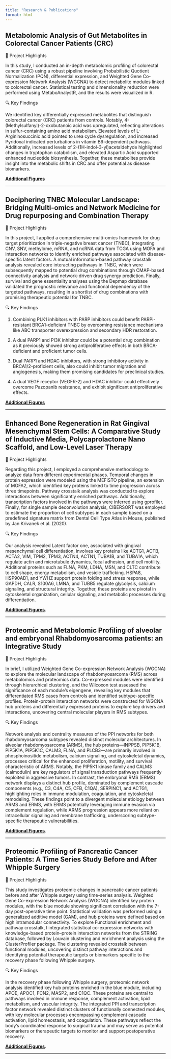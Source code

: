 ```yaml
---
title: "Research & Publications"
format: html
---
```



## Metabolomic Analysis of Gut Metabolites in Colorectal Cancer Patients (CRC)

🧬 Project Highlights

In this study, I conducted an in-depth metabolomic profiling of colorectal cancer (CRC) using a robust pipeline involving Probabilistic Quotient Normalization (PQN), differential expression, and Weighted Gene Co-expression Network Analysis (WGCNA) to detect metabolite modules linked to colorectal cancer. Statistical testing and dimensionality reduction were performed using MetaboAnalystR, and the results were visualized in R. 

🔍 Key Findings

 We identified key differentially expressed metabolites that distinguish colorectal cancer (CRC) patients from controls. Notably, 4-(Methylsulfanyl)-2-oxobutanoic acid was upregulated, reflecting alterations in sulfur-containing amino acid metabolism. Elevated levels of L-Argininosuccinic acid pointed to urea cycle dysregulation, and increased Pyridoxal indicated perturbations in vitamin B6-dependent pathways. Additionally, increased levels of 2-(1H-indol-3-yl)acetaldehyde highlighted changes in tryptophan catabolism, and elevated Aspartic Acid supported enhanced nucleotide biosynthesis. Together, these metabolites provide insight into the metabolic shifts in CRC and offer potential as disease biomarkers.

**[Additional Figures](figures_crc.html)** 

<hr>

## Deciphering TNBC Molecular Landscape: Bridging Multi-omics and Network Medicine for Drug repurposing and Combination Therapy

🧬 Project Highlights

In this project, I applied a comprehensive multi-omics framework for drug target prioritization in triple-negative breast cancer (TNBC), integrating CNV, SNV, methylome, mRNA, and ncRNA data from TCGA using MOFA and interaction networks to identify enriched pathways associated with disease-specific latent factors. A mutual information-based pathway crosstalk analysis revealed core interacting pathways in TNBC, which were subsequently mapped to potential drug combinations through CMAP-based connectivity analysis and network-driven drug synergy prediction. Finally, survival and gene essentiality analyses using the Depmap database validated the prognostic relevance and functional dependency of the targeted pathways, resulting in a shortlist of drug combinations with promising therapeutic potential for TNBC.

🔍 Key Findings

1. Combining PLK1 inhibitors with PARP inhibitors could benefit PARPi-resistant BRCA1-deficient TNBC by overcoming resistance mechanisms like ABC transporter overexpression and secondary HDR restoration.

2. A dual PARP1 and PI3K inhibitor could be a potential drug combination as it previously showed strong antiproliferative effects in both BRCA-deficient and proficient tumor cells.

3. Dual PARP1 and HDAC inhibitors, with strong inhibitory activity in BRCA1/2-proficient cells, also could inhibit tumor migration and angiogenesis, making them promising candidates for preclinical studies.

4. A dual VEGF receptor (VEGFR-2) and HDAC inhibitor could effectively overcome Pazopanib resistance, and exhibit significant antiproliferative effects.

**[Additional Figures](figures_tnbc.html)** 

***
<h>

## Enhanced Bone Regeneration in Rat Gingival Mesenchymal Stem Cells: A Comparative Study of Inductive Media, Polycaprolactone Nano Scaffold, and Low-Level Laser Therapy

🧬 Project Highlights

 Regarding this project, I employed a comprehensive methodology to analyze data from different experimental phases. Temporal changes in protein expression were modeled using the MEFISTO pipeline, an extension of MOFA2, which identified key proteins linked to time progression across three timepoints. Pathway crosstalk analysis was conducted to explore interactions between significantly enriched pathways. Additionally, transcription factors involved in the pathways were inferred using gprofiler. Finally, for single sample deconvolution analysis, CIBERSORT was employed to estimate the proportion of cell subtypes in each sample based on a predefined signature matrix from Dental Cell Type Atlas in Mouse, published by Jan Krivanek et al. (2020).

🔍 Key Findings

 Our analysis revealed Latent factor one, associated with gingival mesenchymal cell differentiation, involves key proteins like ACTG1, ACTB, ACTA2, VIM, TPM2, TPM3, ACTN4, ACTN1, TUBA1B, and TUBA1A, which regulate actin and microtubule dynamics, focal adhesion, and cell motility. Additional proteins such as FLNA, PKM, LDHA, MSN, and CLTC contribute to cell shape, energy metabolism, and vesicle trafficking. HSPA8, HSP90AB1, and YWHZ support protein folding and stress response, while GAPDH, CALR, S100A6, LMNA, and TUBB5 regulate glycolysis, calcium signaling, and structural integrity. Together, these proteins are pivotal in cytoskeletal organization, cellular signaling, and metabolic processes during differentiation.

**[Additional Figures](figures_gmsc.html)**.

***
<h>

## Proteomic and Metabolomic Profiling of alveolar and embryonal Rhabdomyosarcoma patients: an Integrative Study

🧬 Project Highlights

In brief, I utilized Weighted Gene Co-expression Network Analysis (WGCNA) to explore the molecular landscape of rhabdomyosarcoma (RMS) across metabolomics and proteomics data. Co-expressed modules were identified through hierarchical clustering, and the Wilcoxon test assessed the significance of each module's eigengene, revealing key modules that differentiated RMS cases from controls and identified subtype-specific profiles. Protein-protein interaction networks were constructed for WGCNA hub proteins and differentially expressed proteins to explore key drivers and interactions, uncovering central molecular players in RMS subtypes.

🔍 Key Findings

Network analysis and centrality measures of the PPI networks for both rhabdomyosarcoma subtypes revealed distinct molecular architectures. In alveolar rhabdomyosarcoma (ARMS), the hub proteins—INPPSB, PIP5K1B, PIP5K1A, PIP5K1C, CALM3, FLNA, and PLCB3—are primarily involved in phosphoinositide metabolism, calcium signaling, and cytoskeletal dynamics, processes critical for the enhanced proliferation, motility, and survival characteristic of ARMS. Notably, the PIP5K1 kinase family and CALM3 (calmodulin) are key regulators of signal transduction pathways frequently exploited in aggressive tumors. In contrast, the embryonal RMS (ERMS) network displays a distinct hub profile, dominated by complement cascade components (e.g., C3, C4A, C5, CFB, C1QA), SERPINC1, and ACTG1, highlighting roles in immune modulation, coagulation, and cytoskeletal remodeling. These findings point to a divergent molecular etiology between ARMS and ERMS, with ERMS potentially leveraging immune evasion via complement regulation, while ARMS progression appears more reliant on intracellular signaling and membrane trafficking, underscoring subtype-specific therapeutic vulnerabilities.

**[Additional Figures](figures_gmsc.html)**.

***
<h>

## Proteomic Profiling of Pancreatic Cancer Patients: A Time Series Study Before and After Whipple Surgery

🧬 Project Highlights

This study investigates proteomic changes in pancreatic cancer patients before and after Whipple surgery using time-series analysis. Weighted Gene Co-expression Network Analysis (WGCNA) identified key protein modules, with the blue module showing significant correlation with the 7-day post-operative time point. Statistical validation was performed using a generalized additive model (GAM), and hub proteins were defined based on high intramodular connectivity. To explore Functional enrichment and pathway crosstalk, I integrated statistical co-expression networks with knowledge-based protein–protein interaction networks from the STRING database, followed by Louvain clustering and enrichment analysis using the ClusterProfiler package. The clustering revealed crosstalk between functional modules, uncovering distinct pathway interactions and identifying potential therapeutic targets or biomarkers specific to the recovery phase following Whipple surgery.

🔍 Key Findings

In the recovery phase following Whipple surgery, proteomic network analysis identified key hub proteins enriched in the blue module, including APOE, APOC1, FCN2, MASP2, and C1QC. These proteins are central to pathways involved in immune response, complement activation, lipid metabolism, and vascular integrity. The integrated PPI and transcription factor network revealed distinct clusters of functionally connected modules, with key molecular processes encompassing complement cascade activation, lipid homeostasis, and coagulation. These pathways reflect the body’s coordinated response to surgical trauma and may serve as potential biomarkers or therapeutic targets to monitor and support postoperative recovery.

**[Additional Figures](figures_gmsc.html)**.

***